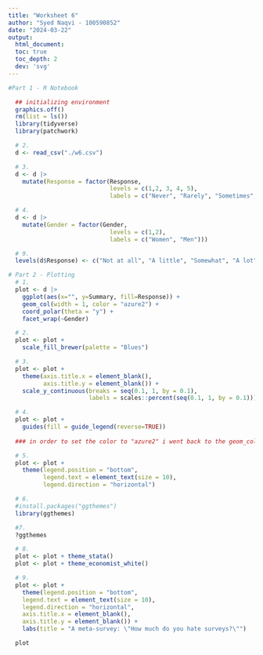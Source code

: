 ```yaml
---
title: "Worksheet 6"
author: "Syed Naqvi - 100590852"
date: "2024-03-22"
output:
  html_document:
  toc: true
  toc_depth: 2
  dev: 'svg'
---
```

<!-- Part 1 #1: create a new R notebook that outputs in html format -->

```r

#Part 1 - R Notebook

  ## initializing environment
  graphics.off()
  rm(list = ls())
  library(tidyverse)
  library(patchwork)

  # 2.
  d <- read_csv("./w6.csv")

```

```r
  # 3.
  d <- d |> 
    mutate(Response = factor(Response,
                             levels = c(1,2, 3, 4, 5),
                             labels = c("Never", "Rarely", "Sometimes", "Often", "Always")))
```

```r
  # 4.
  d <- d |> 
    mutate(Gender = factor(Gender,
                             levels = c(1,2),
                             labels = c("Women", "Men")))
```

```r
  # 9.
  levels(d$Response) <- c("Not at all", "A little", "Somewhat", "A lot", "PC Load letter?")
```


```r
# Part 2 - Plotting
  # 1.
  plot <- d |> 
    ggplot(aes(x="", y=Summary, fill=Response)) +
    geom_col(width = 1, color = "azure2") +
    coord_polar(theta = "y") +
    facet_wrap(~Gender)
```

```r
  # 2.
  plot <- plot +
    scale_fill_brewer(palette = "Blues")
```

```r
  # 3.
  plot <- plot +
    theme(axis.title.x = element_blank(),
          axis.title.y = element_blank()) +
    scale_y_continuous(breaks = seq(0.1, 1, by = 0.1),
                       labels = scales::percent(seq(0.1, 1, by = 0.1)))
```

```r
  # 4.
  plot <- plot +
    guides(fill = guide_legend(reverse=TRUE))
  
  ### in order to set the color to "azure2" i went back to the geom_col layer and set color = "azure2"

```

```r
  # 5.
  plot <- plot +
    theme(legend.position = "bottom",
          legend.text = element_text(size = 10),
          legend.direction = "horizontal")
```

```r
  # 6.
  #install.packages("ggthemes")
  library(ggthemes) 
```

```r
  #7.
  ?ggthemes
```

```r
  # 8.
  plot <- plot + theme_stata()
  plot <- plot + theme_economist_white() 
```

```r
  # 9.
  plot <- plot +
    theme(legend.position = "bottom",
    legend.text = element_text(size = 10),
    legend.direction = "horizontal",
    axis.title.x = element_blank(),
    axis.title.y = element_blank()) +
    labs(title = "A meta-survey: \"How much do you hate surveys?\"")
```

```r
  plot
```








